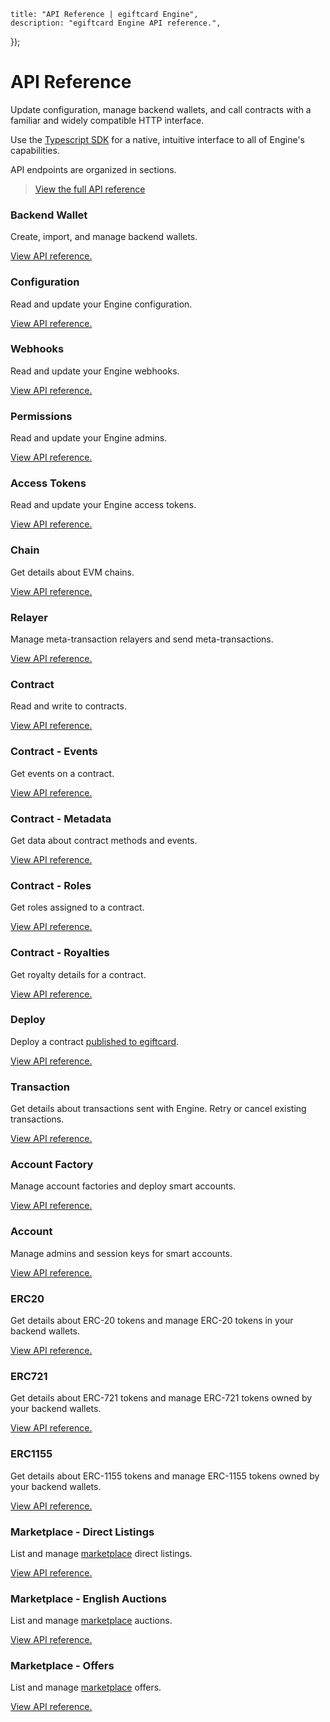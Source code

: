 
	title: "API Reference | egiftcard Engine",
	description: "egiftcard Engine API reference.",
});

# API Reference

Update configuration, manage backend wallets, and call contracts with a familiar and widely compatible HTTP interface.

<Callout title="Using Typescript?" variant="info">

Use the [Typescript SDK](/engine/references/typescript) for a native, intuitive interface to all of Engine's capabilities.

</Callout>

API endpoints are organized in sections.

> [View the full API reference](https://redocly.github.io/redoc/?url=https://demo.web3api.egiftcard.cc/json)

### Backend Wallet

Create, import, and manage backend wallets.

[View API reference.](https://redocly.github.io/redoc/?url=https://demo.web3api.egiftcard.cc/json#tag/Backend-Wallet)

### Configuration

Read and update your Engine configuration.

[View API reference.](https://redocly.github.io/redoc/?url=https://demo.web3api.egiftcard.cc/json#tag/Configuration)

### Webhooks

Read and update your Engine webhooks.

[View API reference.](https://redocly.github.io/redoc/?url=https://demo.web3api.egiftcard.cc/json#tag/Webhooks)

### Permissions

Read and update your Engine admins.

[View API reference.](https://redocly.github.io/redoc/?url=https://demo.web3api.egiftcard.cc/json#tag/Permissions)

### Access Tokens

Read and update your Engine access tokens.

[View API reference.](https://redocly.github.io/redoc/?url=https://demo.web3api.egiftcard.cc/json#tag/Access-Tokens)

### Chain

Get details about EVM chains.

[View API reference.](https://redocly.github.io/redoc/?url=https://demo.web3api.egiftcard.cc/json#tag/Chain)

### Relayer

Manage meta-transaction relayers and send meta-transactions.

[View API reference.](https://redocly.github.io/redoc/?url=https://demo.web3api.egiftcard.cc/json#tag/Relayer)

### Contract

Read and write to contracts.

[View API reference.](https://redocly.github.io/redoc/?url=https://demo.web3api.egiftcard.cc/json#tag/Contract)

### Contract - Events

Get events on a contract.

[View API reference.](https://redocly.github.io/redoc/?url=https://demo.web3api.egiftcard.cc/json#tag/Contract-Events)

### Contract - Metadata

Get data about contract methods and events.

[View API reference.](https://redocly.github.io/redoc/?url=https://demo.web3api.egiftcard.cc/json#tag/Contract-Metadata)

### Contract - Roles

Get roles assigned to a contract.

[View API reference.](https://redocly.github.io/redoc/?url=https://demo.web3api.egiftcard.cc/json#tag/Contract-Roles)

### Contract - Royalties

Get royalty details for a contract.

[View API reference.](https://redocly.github.io/redoc/?url=https://demo.web3api.egiftcard.cc/json#tag/Contract-Royalties)

### Deploy

Deploy a contract [published to egiftcard](https://egiftcard.cc/explore).

[View API reference.](https://redocly.github.io/redoc/?url=https://demo.web3api.egiftcard.cc/json#tag/contracts/deploy/overview)

### Transaction

Get details about transactions sent with Engine. Retry or cancel existing transactions.

[View API reference.](https://redocly.github.io/redoc/?url=https://demo.web3api.egiftcard.cc/json#tag/Transaction)

### Account Factory

Manage account factories and deploy smart accounts.

[View API reference.](https://redocly.github.io/redoc/?url=https://demo.web3api.egiftcard.cc/json#tag/Account-Factory)

### Account

Manage admins and session keys for smart accounts.

[View API reference.](https://redocly.github.io/redoc/?url=https://demo.web3api.egiftcard.cc/json#tag/Account)

### ERC20

Get details about ERC-20 tokens and manage ERC-20 tokens in your backend wallets.

[View API reference.](https://redocly.github.io/redoc/?url=https://demo.web3api.egiftcard.cc/json#tag/ERC20)

### ERC721

Get details about ERC-721 tokens and manage ERC-721 tokens owned by your backend wallets.

[View API reference.](https://redocly.github.io/redoc/?url=https://demo.web3api.egiftcard.cc/json#tag/ERC721)

### ERC1155

Get details about ERC-1155 tokens and manage ERC-1155 tokens owned by your backend wallets.

[View API reference.](https://redocly.github.io/redoc/?url=https://demo.web3api.egiftcard.cc/json#tag/ERC1155)

### Marketplace - Direct Listings

List and manage [marketplace](/contracts/explore/pre-built-contracts/marketplace) direct listings.

[View API reference.](https://redocly.github.io/redoc/?url=https://demo.web3api.egiftcard.cc/json#tag/Marketplace-DirectListings)

### Marketplace - English Auctions

List and manage [marketplace](/contracts/explore/pre-built-contracts/marketplace) auctions.

[View API reference.](https://redocly.github.io/redoc/?url=https://demo.web3api.egiftcard.cc/json#tag/Marketplace-EnglishAuctions)

### Marketplace - Offers

List and manage [marketplace](/contracts/explore/pre-built-contracts/marketplace) offers.

[View API reference.](https://redocly.github.io/redoc/?url=https://demo.web3api.egiftcard.cc/json#tag/Marketplace-Offers)
